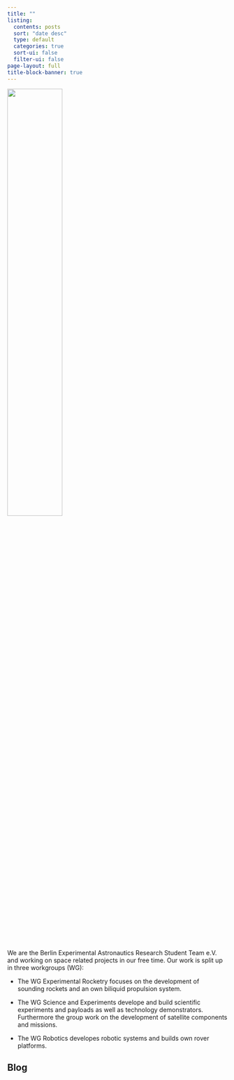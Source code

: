```yaml
---
title: ""
listing:
  contents: posts
  sort: "date desc"
  type: default
  categories: true
  sort-ui: false
  filter-ui: false
page-layout: full
title-block-banner: true
---
```


![](bears_logo.png){width=50% fig-align="center"}

We are the Berlin Experimental Astronautics Research Student Team e.V. and working on space related projects in our free time. Our work is split up in three workgroups (WG):

* The WG Experimental Rocketry focuses on the development of sounding rockets and an own biliquid propulsion system.

* The WG Science and Experiments develope and build scientific experiments and payloads as well as technology demonstrators. Furthermore the group work on the development of satellite components and missions.

* The WG Robotics developes robotic systems and builds own rover platforms.


## Blog
